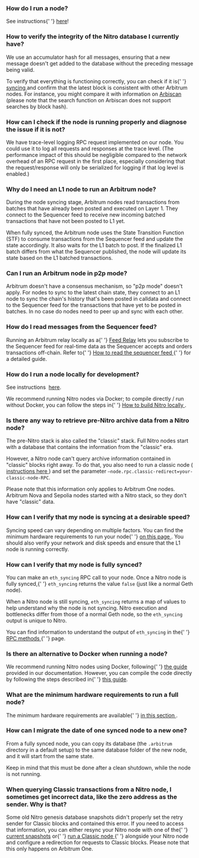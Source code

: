 ### How do I run a node?

<p>
  See instructions{' '}
  <a href="https://developer.arbitrum.io/node-running/how-tos/running-a-full-node">here</a>!
</p>

<p>

</p>

### How to verify the integrity of the Nitro database I currently have?

<p>
  We use an accumulator hash for all messages, ensuring that a new message doesn't get added to the
  database without the preceding message being valid.
</p>

<p>
  To verify that everything is functioning correctly, you can check if it is{' '}
  <a href="https://docs.arbitrum.io/node-running/faq#how-can-i-verify-that-my-node-is-fully-synced">
    syncing
  </a>
  and confirm that the latest block is consistent with other Arbitrum nodes. For instance, you might
  compare it with information on <a href="https://arbiscan.io/">Arbiscan</a> (please note that the search
  function on Arbiscan does not support searches by block hash).
</p>

### How can I check if the node is running properly and diagnose the issue if it is not?

<p>
  We have trace-level logging RPC request implemented on our node. You could use it to log all
  requests and responses at the trace level. (The performance impact of this should be negligible
  compared to the network overhead of an RPC request in the first place, especially considering that
  the request/response will only be serialized for logging if that log level is enabled.)
</p>

<p>

</p>

### Why do I need an L1 node to run an Arbitrum node?

<p>
  During the node syncing stage, Arbitrum nodes read transactions from batches that have already
  been posted and executed on Layer 1. They connect to the Sequencer feed to receive new incoming
  batched transactions that have not been posted to L1 yet.
</p>

<p>
  When fully synced, the Arbitrum node uses the State Transition Function (STF) to consume
  transactions from the Sequencer feed and update the state accordingly. It also waits for the L1
  batch to post. If the finalized L1 batch differs from what the Sequencer published, the node will
  update its state based on the L1 batched transactions.
</p>

### Can I run an Arbitrum node in p2p mode?

<p>
  Arbitrum doesn't have a consensus mechanism, so "p2p mode" doesn't apply. For nodes to sync to the
  latest chain state, they connect to an L1 node to sync the chain's history that's been posted in
  calldata and connect to the Sequencer feed for the transactions that have yet to be posted in
  batches. In no case do nodes need to peer up and sync with each other.
</p>

### How do I read messages from the Sequencer feed?

<p>
  Running an Arbitrum relay locally as a{' '}
  <a href="https://docs.arbitrum.io/node-running/how-tos/running-a-feed-relay">Feed Relay</a> lets
  you subscribe to the Sequencer feed for real-time data as the Sequencer accepts and orders
  transactions off-chain. Refer to{' '}
  <a href="https://docs.arbitrum.io/node-running/how-tos/read-sequencer-feed">
    How to read the sequencer feed
  </a>{' '}
  for a detailed guide.
</p>

<p>

</p>

### How do I run a node locally for development?

<p>
  See instructions 
  <a href="https://developer.arbitrum.io/node-running/how-tos/local-dev-node">here</a>.
</p>

<p>
  We recommend running Nitro nodes via Docker; to compile directly / run without Docker, you can
  follow the steps in{' '}
  <a href="https://docs.arbitrum.io/node-running/how-tos/build-nitro-locally">
    How to build Nitro locally
  </a>
  .
</p>

<p>

</p>

<p>

</p>

<p>

</p>

### Is there any way to retrieve pre-Nitro archive data from a Nitro node?

<p>
  The pre-Nitro stack is also called the "classic" stack. Full Nitro nodes start with a database
  that contains the information from the "classic" era.
</p>

<p>
  However, a Nitro node can't query archive information contained in "classic" blocks right away. To
  do that, you also need to run a classic node (
  <a href="https://developer.arbitrum.io/node-running/how-tos/running-a-classic-node">
    instructions here
  </a>
  ) and set the parameter <code>—node.rpc.classic-redirect=your-classic-node-RPC</code>.
</p>

<p>
  Please note that this information only applies to Arbitrum One nodes. Arbitrum Nova and Sepolia
  nodes started with a Nitro stack, so they don't have "classic" data.
</p>

### How can I verify that my node is syncing at a desirable speed?

<p>
  Syncing speed can vary depending on multiple factors. You can find the minimum hardware
  requirements to run your node{' '}
  <a href="https://developer.arbitrum.io/node-running/how-tos/running-a-full-node#minimum-hardware-configuration">
    on this page
  </a>
  . You should also verify your network and disk speeds and ensure that the L1 node is running
  correctly.
</p>

### How can I verify that my node is fully synced?

<p>
  You can make an <code>eth_syncing</code> RPC call to your node. Once a Nitro node is fully synced,{' '}
  <code>eth_syncing</code> returns the value <code>false</code> (just like a normal Geth node).
</p>

<p>
  When a Nitro node is still syncing, <code>eth_syncing</code> returns a map of values to help
  understand why the node is not syncing. Nitro execution and bottlenecks differ from those of a
  normal Geth node, so the <code>eth_syncing</code> output is unique to Nitro.
</p>

<p>
  You can find information to understand the output of <code>eth_syncing</code> in the{' '}
  <a href="https://docs.arbitrum.io/for-devs/concepts/differences-between-arbitrum-ethereum/rpc-methods#eth_syncing">
    RPC methods
  </a>{' '}
  page.
</p>

<p>

</p>

### Is there an alternative to Docker when running a node?

<p>
  We recommend running Nitro nodes using Docker, following{' '}
  <a href="https://docs.arbitrum.io/run-arbitrum-node/run-full-node">the guide</a> provided in our
  documentation. However, you can compile the code directly by following the steps described in{' '}
  <a href="https://developer.arbitrum.io/node-running/how-tos/build-nitro-locally">this guide</a>.
</p>

<p>

</p>

### What are the minimum hardware requirements to run a full node?

<p>
  The minimum hardware requirements are available{' '}
  <a href="https://developer.arbitrum.io/node-running/how-tos/running-a-full-node#minimum-hardware-configuration">
    in this section
  </a>
  .
</p>

<p>

</p>

### How can I migrate the date of one synced node to a new one?

<p>
  From a fully synced node, you can copy its database (the <code>.arbitrum</code> directory in a
  default setup) to the same database folder of the new node, and it will start from the same state.
</p>

<p>Keep in mind that this must be done after a clean shutdown, while the node is not running.</p>

<p>

</p>

### When querying Classic transactions from a Nitro node, I sometimes get incorrect data, like the zero address as the sender. Why is that?

<p>
  Some old Nitro genesis database snapshots didn't properly set the retry sender for Classic blocks
  and contained this error. If you need to access that information, you can either resync your Nitro
  node with one of the{' '}
  <a href="https://snapshot.arbitrum.foundation/index.html">current snapshots</a> or{' '}
  <a href="https://docs.arbitrum.io/node-running/how-tos/running-a-classic-node">
    run a Classic node
  </a>{' '}
  alongside your Nitro node and configure a redirection for requests to Classic blocks. Please note
  that this only happens on Arbitrum One.
</p>

<p>

</p>
